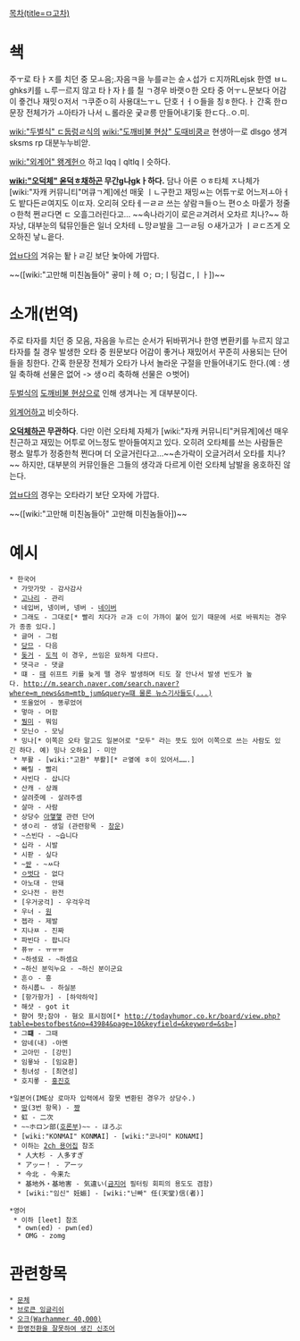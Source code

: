 [[목차(title=ㅁ고차)]]

= 쇅 =
주ㅜ로 타ㅏㅈ를 치던 중 모ㅗ음;.자음ㅋ을 누를ㄹ는 슌ㅅ섭가 ㄷ지까RLejsk 한영 ㅂㄴghks키를 ㄴ루ㅡ르지 않고 타ㅏ자ㅏ를 칠 ㄱ경우 바랫ㅇ한 오타 중 어ㅜㄴ문보다 어감이 죻건나 재밋ㅇ저서 ㄱ쿠준ㅇ히 사용대느ㅜㄴ 단호ㅓㅓㅇ들을 칭ㅎ한다.ㅏ 간혹 한ㅁ문장 전체가가 ㅗ아타가 나서 ㄴ롤라운 궂ㄹ릉 만들어내기돚 한ㄷ다..ㅇ.미.

[[wiki:"두벌식" ㄷ둡렁ㄹ식]]의 [[wiki:"도깨비불 현상" 도때비쿰ㄹ]] 현생아ㅡ로 dlsgo 생겨sksms rp 대분누누비앋.

[[wiki:"외계어" 왱계헌ㅇ]] 하고 lqqㅣqltlqㅣ슷하다.

'''[[wiki:"오덕체" 옫덕ㅎ채]]하곤 무간g나gkㅏ하다.'''
담나 아론 ㅇㅎ타체 ㅈ나체가 [wiki:"자캐 커뮤니티"머큐ㄱ계]에선 매웇 ㅣㄴ구한고 재밍ㅆ는 어튜ㅜ로 어느저ㅗ아ㅓ도 밭다든ㄹ여지도 이ㄸ자. 오리혀 오타ㅔㅡㄹㄹ 쓰는 샇람ㅋ들ㅇ느 편ㅇ소 마뤁가 정줄ㅇ한척 쩐ㄹ다면 ㄷ 오흘그러린다고... ~~속나라기이 로은ㄹ겨려서 오차르 치나?~~ 하자낭, 대부눈의 텈뮤인들은 일너 오차테 ㄴ망ㄹ발을 그ㅡㄹ딍 ㅇ새가고가 ㅣㄹㄷ즈게 오오하진 낳ㄴ읕다.

[[업ㅂ다]]의 겨유는 퇕ㅏㄹ긷 보단 놏아에 가땁다.

~~([wiki:"고만해 미친놈들아" 곻미ㅏ헤 ㅇ; ㅁ;ㅣ팅겁ㄷ,ㅣㅏ])~~

= 소개(번역) =
주로 타자를 치던 중 모음, 자음을 누르는 순서가 뒤바뀌거나 한영 변환키를 누르지 않고 타자를 칠 경우 발생한 오타 중 원문보다 어감이 좋거나 재밌어서 꾸준히 사용되는 단어들을 칭한다. 간혹 한문장 전체가 오타가 나서 놀라운 구절을 만들어내기도 한다.(예 : 생일 축하해 선물은 없어 -> 생ㅇ리 축하해 선물은 ㅇ벗어)

[[두벌식]]의 [[도깨비불 현상]]으로 인해 생겨나는 게 대부분이다.

[[외계어]]하고 비슷하다.

'''[[오덕체]]하곤 무관하다'''. 
다만 이런 오타체 자체가 [wiki:"자캐 커뮤니티"커뮤계]에선 매우 친근하고 재밌는 어투로 어느정도 받아들여지고 있다. 오히려 오타체를 쓰는 사람들은 평소 말투가 정중한척 쩐다며 더 오글거린다고...~~손가락이 오글거려서 오타를 치나?~~ 하지만, 대부분의 커뮤인들은 그들의 생각과 다르게 이런 오타체 남발을 옹호하진 않는다.

[[업ㅂ다]]의 경우는 오타라기 보단 오자에 가깝다.

~~([wiki:"고만해 미친놈들아" 고만해 미친놈들아])~~
= 예시 = 
 * 한국어
  * 가맛가맛 - 감사감사
  * [[고나리]] - 관리
  * 네입버, 넹이버, 넹버 - [[네이버]]
  * 그래도 - 그대로[* 빨리 치다가 ㄹ과 ㄷ이 가까이 붙어 있기 때문에 서로 바꿔치는 경우가 종종 있다.]
  * 글머 - 그럼
  * [[당므]] - 다음
  * [[돚거]] - [[도적]] 이 경우, 쓰임은 묘하게 다르다.
  * 댓극ㄹ - 댓글
  * 떄 - [[때]] 쉬프트 키를 늦게 뗄 경우 발생하며 티도 잘 안나서 발생 빈도가 높다. [[http://m.search.naver.com/search.naver?where=m_news&sm=mtb_jum&query=떄 물론 뉴스기사들도(...)]]
  * 또울었어 - 똥루었어
  * 멓마 - 머함
  * [[뭥미]] - 뭐임
  * 모닌ㅇ - 모닝
  * 밍나[* 이쪽은 오타 말고도 일본어로 "모두" 라는 뜻도 있어 이쪽으로 쓰는 사람도 있긴 하다. 예) 밍나 오하요] - 미안
  * 부활 - [wiki:"고환" 부뢀][* ㄹ옆에 ㅎ이 있어서…….]
  * 빠릴 - 빨리
  * 사빈다 - 삽니다
  * 산캐 - 상쾌
  * 살려줏메 - 살려주셈
  * 살마 - 사람
  * 상당수 [[아햏햏]] 관련 단어
  * 생ㅇ리 - 생일 (관련항목 - [[창운]])
  * ~스빈다 - ~습니다
  * 십라 - 시발
  * 시팓 - 싶다
  * ~[[싿]] - ~ㅆ다
  * [[ㅇ벗다]] - 없다
  * 아노대 - 안돼
  * 오나전 - 완전
  * [우거궁걱] - 우걱우걱
  * 우너 - [[원]]
  * 젭라 - 제발
  * 지나ㅉ - 진짜
  * 파빈다 - 팝니다
  * 퓨ㅠ - ㅠㅠㅠ
  * ~하셍묘 - ~하셈요
  * ~하신 분익누요 - ~하신 분이군요
  * 흔ㅇ - 흥
  * 하시룹ㄴ - 하실분
  * [항가항가] - [하악하악]
  * 해샷 - got it
  * 햠어 퍗;잠야 - 혐오 표시점여[* http://todayhumor.co.kr/board/view.php?table=bestofbest&no=43984&page=10&keyfield=&keyword=&sb=]
  * 그'''떄''' - 그때
  * 암네(내) -아멘
  * 고아민 - [강민]
  * 임욯놔 - [임요환]
  * 쵱녀성 - [최연성]
  * 호지롷 - [[홍진호]]

 *일본어(IME상 로마자 입력에서 잘못 변환된 경우가 상당수.)
  * [[땅]](3번 항목) - [[쨩]]
  * 虹 - 二次
  * ~~ホロン部([[호론부]])~~ - ほろぶ
  * [wiki:"KONMAI" KON'''MA'''I] - [wiki:"코나미" KONAMI]
  * 이하는 [[2ch 용어집]] 참조
   * 人大杉 - 人多すぎ 
   * アッー！ - アーッ
   * 今北 - 今来た 
   * 基地外・基地害 - 気違い([[금지어]] 필터링 회피의 용도도 겸함)
   * [wiki:"임신" 妊娠] - [wiki:"닌빠" 任(天堂)信(者)]

 *영어
  * 이하 [leet] 참조
   * own(ed) - pwn(ed)
   * OMG - zomg

= 관련항목 =
 * [[문체]]
 * [[브로큰 잉글리쉬]]
 * [[오크(Warhammer 40,000)]]
 * [[한영전환을 잘못하여 생긴 신조어]]
